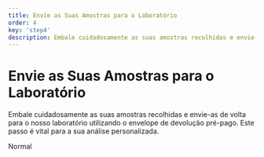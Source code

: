 ```yaml
---
title: Envie as Suas Amostras para o Laboratório
order: 4
key: 'step4'
description: Embale cuidadosamente as suas amostras recolhidas e envie-as de volta para o nosso laboratório utilizando o envelope de devolução pré-pago. Este passo é vital para a sua análise personalizada.
---
```


# Envie as Suas Amostras para o Laboratório

Embale cuidadosamente as suas amostras recolhidas e envie-as de volta para o nosso laboratório utilizando o envelope de devolução pré-pago. Este passo é vital para a sua análise personalizada.

<userStyle>Normal</userStyle>
